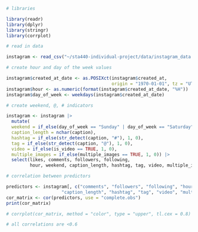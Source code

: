 ```r
# libraries

library(readr)
library(dplyr)
library(stringr)
library(corrplot)

# read in data

instagram <- read_csv("~/sta440-individual-project/data/instagram_data.csv")
```
```r
# create hour and day of the week values

instagram$created_at_date <- as.POSIXct(instagram$created_at, 
                                        origin = "1970-01-01", tz = "UTC")
instagram$hour <- as.numeric(format(instagram$created_at_date, "%H"))
instagram$day_of_week <- weekdays(instagram$created_at_date)

# create weekend, @, # indicators

instagram <- instagram |> 
  mutate(
  weekend = if_else(day_of_week == "Sunday" | day_of_week == "Saturday", 1, 0),
  caption_length = nchar(caption),
  hashtag = if_else(str_detect(caption, "#"), 1, 0),
  tag = if_else(str_detect(caption, "@"), 1, 0),
  video = if_else(is_video == TRUE, 1, 0), 
  multiple_images = if_else(multiple_images == TRUE, 1, 0)) |> 
  select(likes, comments, followers, following, 
         hour, weekend, caption_length, hashtag, tag, video, multiple_images)
```
```r
# correlation between predictors

predictors <- instagram[, c("comments", "followers", "following", "hour", "weekend",
                     "caption_length", "hashtag", "tag", "video", "multiple_images")]
cor_matrix <- cor(predictors, use = "complete.obs")
print(cor_matrix)

# corrplot(cor_matrix, method = "color", type = "upper", tl.cex = 0.8)

# all correlations are <0.6
```




